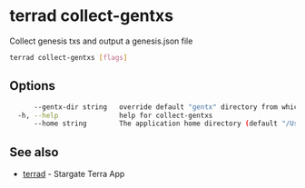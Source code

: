 # terrad collect-gentxs

Collect genesis txs and output a genesis.json file

```sh Terrad
terrad collect-gentxs [flags]
```

## Options

```sh Terrad
      --gentx-dir string   override default "gentx" directory from which collect and execute genesis transactions; default [--home]/config/gentx/
  -h, --help               help for collect-gentxs
      --home string        The application home directory (default "/Users/evan/.terra")
```

## See also

* [terrad](terrad.mdx)	 - Stargate Terra App


